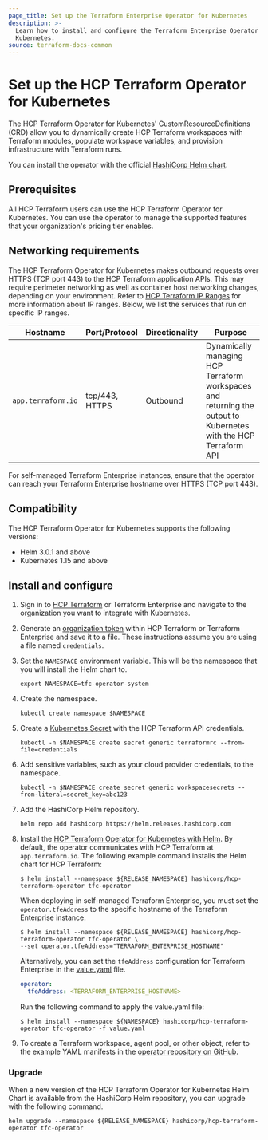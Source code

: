 ```yaml
---
page_title: Set up the Terraform Enterprise Operator for Kubernetes
description: >-
  Learn how to install and configure the Terraform Enterprise Operator for
  Kubernetes.
source: terraform-docs-common
---
```


# Set up the HCP Terraform Operator for Kubernetes

The HCP Terraform Operator for Kubernetes' CustomResourceDefinitions (CRD) allow you to dynamically create HCP Terraform workspaces with Terraform modules, populate workspace variables, and provision infrastructure with Terraform runs. 

You can install the operator with the official [HashiCorp Helm chart](https://github.com/hashicorp/hcp-terraform-operator).

## Prerequisites

All HCP Terraform users can use the HCP Terraform Operator for Kubernetes. You can use the operator to manage the supported features that your organization's pricing tier enables. 

## Networking requirements

The HCP Terraform Operator for Kubernetes makes outbound requests over HTTPS (TCP port 443) to the HCP Terraform application APIs. This may require perimeter networking as well as container host networking changes, depending on your environment. Refer to [HCP Terraform IP Ranges](/terraform/enterprise/architectural-details/ip-ranges) for more information about IP ranges. Below, we list the services that run on specific IP ranges.

| Hostname           | Port/Protocol  | Directionality | Purpose                                                                                                         |
| ------------------ | -------------- | -------------- | --------------------------------------------------------------------------------------------------------------- |
| `app.terraform.io` | tcp/443, HTTPS | Outbound       | Dynamically managing HCP Terraform workspaces and returning the output to Kubernetes with the HCP Terraform API |

For self-managed Terraform Enterprise instances, ensure that the operator can reach your Terraform Enterprise hostname over HTTPS (TCP port 443).

## Compatibility

The HCP Terraform Operator for Kubernetes supports the following versions:

-   Helm 3.0.1 and above
-   Kubernetes 1.15 and above

## Install and configure

1.  Sign in to [HCP Terraform](https://app.terraform.io/) or Terraform Enterprise and navigate to the organization you want to integrate with Kubernetes.

2.  Generate an [organization token](/terraform/enterprise/users-teams-organizations/api-tokens#organization-api-tokens) within HCP Terraform or Terraform Enterprise and save it to a file. These instructions assume you are using a file named `credentials`.

3.  Set the `NAMESPACE` environment variable. This will be the namespace that you will install the Helm chart to.

        export NAMESPACE=tfc-operator-system

4.  Create the namespace.

        kubectl create namespace $NAMESPACE

5.  Create a [Kubernetes Secret](https://kubernetes.io/docs/concepts/configuration/secret/) with the HCP Terraform API credentials.

        kubectl -n $NAMESPACE create secret generic terraformrc --from-file=credentials

6.  Add sensitive variables, such as your cloud provider credentials, to the namespace.

        kubectl -n $NAMESPACE create secret generic workspacesecrets --from-literal=secret_key=abc123

7.  Add the HashiCorp Helm repository.

        helm repo add hashicorp https://helm.releases.hashicorp.com

8.  Install the [HCP Terraform Operator for Kubernetes with Helm](https://github.com/hashicorp/hcp-terraform-operator). By default, the operator communicates with HCP Terraform at `app.terraform.io`. The following example command installs the Helm chart for HCP Terraform:

    ```shell-session
    $ helm install --namespace ${RELEASE_NAMESPACE} hashicorp/hcp-terraform-operator tfc-operator
    ```

    When deploying in self-managed Terraform Enterprise, you must set the `operator.tfeAddress` to the specific hostname of the Terraform Enterprise instance:

    ```shell-session
    $ helm install --namespace ${RELEASE_NAMESPACE} hashicorp/hcp-terraform-operator tfc-operator \
    --set operator.tfeAddress="TERRAFORM_ENTERPRISE_HOSTNAME"
    ```

    Alternatively, you can set the `tfeAddress` configuration for Terraform Enterprise in the [value.yaml](https://github.com/hashicorp/hcp-terraform-operator/blob/main/charts/hcp-terraform-operator/values.yaml) file.

    ```yaml
    operator:
      tfeAddress: <TERRAFORM_ENTERPRISE_HOSTNAME>
    ```

    Run the following command to apply the value.yaml file:

    ```shell-session
    $ helm install --namespace ${NAMESPACE} hashicorp/hcp-terraform-operator tfc-operator -f value.yaml
    ```

9.  To create a Terraform workspace, agent pool, or other object, refer to the example YAML manifests in the [operator repository on GitHub](https://github.com/hashicorp/hcp-terraform-operator/tree/main/docs/examples).

### Upgrade

When a new version of the HCP Terraform Operator for Kubernetes Helm Chart is available from the HashiCorp Helm repository, you can upgrade with the following command.

    helm upgrade --namespace ${RELEASE_NAMESPACE} hashicorp/hcp-terraform-operator tfc-operator
